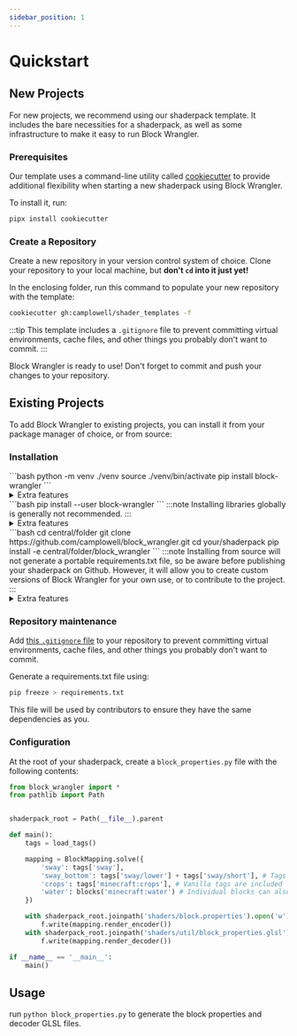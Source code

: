 ```yaml
---
sidebar_position: 1
---
```


# Quickstart

## New Projects
For new projects, we recommend using our shaderpack template.
It includes the bare necessities for a shaderpack, as well as some infrastructure to make it easy to run Block Wrangler.


### Prerequisites
Our template uses a command-line utility called [cookiecutter](https://pypi.org/project/cookiecutter/) to provide additional flexibility when starting a new shaderpack using Block Wrangler.

To install it, run:
```bash
pipx install cookiecutter
```
### Create a Repository
Create a new repository in your version control system of choice.
Clone your repository to your local machine, but **don't `cd` into it just yet!**

In the enclosing folder, run this command to populate your new repository with the template:
```bash
cookiecutter gh:camplowell/shader_templates -f
```
:::tip
This template includes a `.gitignore` file to prevent committing virtual environments, cache files, and other things you probably don't want to commit.
:::

Block Wrangler is ready to use! Don't forget to commit and push your changes to your repository.

## Existing Projects
To add Block Wrangler to existing projects, you can install it from your package manager of choice, or from source:

### Installation
<Tabs>
<TabItem value="install_venv" label="virtual environment">
```bash
python -m venv ./venv
source ./venv/bin/activate
pip install block-wrangler
```
<details>
<summary>Extra features</summary>

To get more detailed error messages when something goes wrong, add `[fuzzy_tags]` to your install command, like so:
```bash
pip install block-wrangler[fuzzy_tags]
```
</details>
</TabItem>
<TabItem value="install_user" label="user-wide">
```bash
pip install --user block-wrangler
```
:::note
Installing libraries globally is generally not recommended.
:::
<details>
<summary>Extra features</summary>

To get more detailed error messages when something goes wrong, add `[fuzzy_tags]` to your install command, like so:
```bash
pip install --user block-wrangler[fuzzy_tags]
```
</details>
</TabItem>
<TabItem value="install_source" label="from source">
```bash
cd central/folder
git clone https://github.com/camplowell/block_wrangler.git
cd your/shaderpack
pip install -e central/folder/block_wrangler
```
:::note
Installing from source will not generate a portable requirements.txt file, so be aware before publishing your shaderpack on Github.  
However, it will allow you to create custom versions of Block Wrangler for your own use, or to contribute to the project.
:::
<details>
<summary>Extra features</summary>

To get more detailed error messages when something goes wrong, add `[fuzzy_tags]` to your install command, like so:
```bash
pip install -e 'central/folder/block_wrangler[fuzzy_tags]'
```
</details>
</TabItem>
</Tabs>

### Repository maintenance

Add [this `.gitignore` file](https://github.com/github/gitignore/blob/main/Python.gitignore) to your repository to prevent committing virtual environments, cache files, and other things you probably don't want to commit.


Generate a requirements.txt file using:
```bash
pip freeze > requirements.txt
```

This file will be used by contributors to ensure they have the same dependencies as you.

### Configuration

At the root of your shaderpack, create a `block_properties.py` file with the following contents:
```python title="block_properties.py"
from block_wrangler import *
from pathlib import Path


shaderpack_root = Path(__file__).parent

def main():
	tags = load_tags()

	mapping = BlockMapping.solve({
		'sway': tags['sway'],
		'sway_bottom': tags['sway/lower'] + tags['sway/short'], # Tags can be combined with the +, -, and & operators
		'crops': tags['minecraft:crops'], # Vanilla tags are included
		'water': blocks('minecraft:water') # Individual blocks can also be referenced by name
	})

	with shaderpack_root.joinpath('shaders/block.properties').open('w') as f:
		f.write(mapping.render_encoder())
	with shaderpack_root.joinpath('shaders/util/block_properties.glsl').open('w') as f:
		f.write(mapping.render_decoder())

if __name__ == '__main__':
	main()
```

## Usage

run `python block_properties.py` to generate the block properties and decoder GLSL files.
